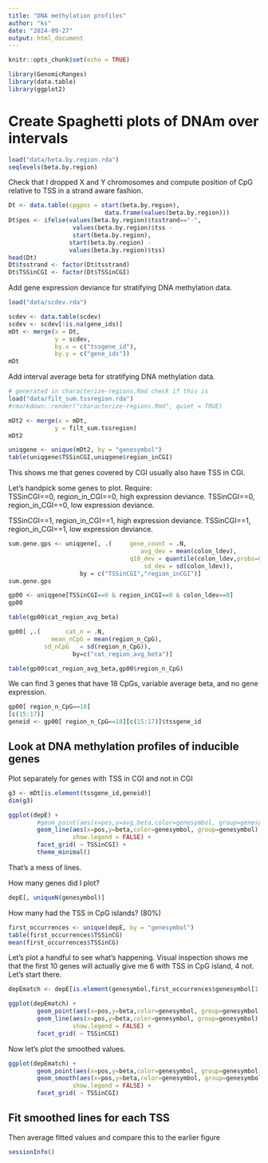 ```yaml
---
title: "DNA methylation profiles"
author: "ks"
date: "2024-09-27"
output: html_document
---
```


```r
knitr::opts_chunk$set(echo = TRUE)
```

```r
library(GenomicRanges)
library(data.table)
library(ggplot2)
```

# Create Spaghetti plots of DNAm over intervals

```r
load("data/beta.by.region.rda")
seqlevels(beta.by.region)
```

Check that I dropped X and Y chromosomes and compute position of CpG relative to TSS in a strand aware fashion.
```r
Dt <- data.table(cpgpos = start(beta.by.region),
                           data.frame(values(beta.by.region)))
Dt$pos <- ifelse(values(beta.by.region)$tsstrand=="-",
                  values(beta.by.region)$tss -
                  start(beta.by.region),
                 start(beta.by.region) - 
                 values(beta.by.region)$tss)
head(Dt)
Dt$tsstrand <- factor(Dt$tsstrand)
Dt$TSSinCGI <- factor(Dt$TSSinCGI)
```

Add gene expression deviance for stratifying DNA methylation data. 
```r
load("data/scdev.rda")

scdev <- data.table(scdev)
scdev <- scdev[!is.na(gene_ids)]
mDt <- merge(x = Dt,
             y = scdev,
             by.x = c("tssgene_id"),
             by.y = c("gene_ids"))
mDt
```

Add interval average beta for stratifying DNA methylation data. 
```r
# generated in characterize-regions.Rmd check if this is 
load("data/filt_sum.tssregion.rda")
#rmarkdown::render("characterize-regions.Rmd", quiet = TRUE)
```

```r
mDt2 <- merge(x = mDt,
             y = filt_sum.tssregion)
mDt2
```


```r
uniqgene <- unique(mDt2, by = "genesymbol")
table(uniqgene$TSSinCGI,uniqgene$region_inCGI)
```

This shows me that genes covered by CGI usually also have TSS in CGI. 

Let's handpick some genes to plot. 
Require:  
TSSinCGI==0, region_in_CGI==0, high expression deviance. 
TSSinCGI==0, region_in_CGI==0, low expression deviance. 

TSSinCGI==1, region_in_CGI==1, high expression deviance. 
TSSinCGI==1, region_in_CGI==1, low expression deviance. 


```r
sum.gene.gps <- uniqgene[, .(     gene_count = .N,
                                     avg_dev = mean(colon_ldev),
                                  q10_dev = quantile(colon_ldev,probs=0.1),
                                      sd_dev = sd(colon_ldev)), 
                    by = c("TSSinCGI","region_inCGI")]
sum.gene.gps
```


```r
gp00 <- uniqgene[TSSinCGI==0 & region_inCGI==0 & colon_ldev==0]
gp00
```

```r
table(gp00$cat_region_avg_beta)
```

```r
gp00[ ,.(       cat_n = .N,
            mean_nCpG = mean(region_n_CpG),
          sd_nCpG   = sd(region_n_CpG)),
                  by=c("cat_region_avg_beta")]
```

```r
table(gp00$cat_region_avg_beta,gp00$region_n_CpG)
```

We can find 3 genes that have 18 CpGs, variable average beta, and no gene expression.
```r
gp00[ region_n_CpG==18]
[c(15:17)]
geneid <- gp00[ region_n_CpG==18][c(15:17)]$tssgene_id
```



## Look at DNA methylation profiles of inducible genes 
Plot separately for genes with TSS in CGI and not in CGI

```r
g3 <- mDt[is.element(tssgene_id,geneid)]
dim(g3)
```

```r
ggplot(depE) +
        #geom_point(aes(x=pos,y=avg_beta,color=genesymbol, group=genesymbol), alpha=0.3) +
        geom_line(aes(x=pos,y=beta,color=genesymbol, group=genesymbol),
                  show.legend = FALSE) +
        facet_grid( ~ TSSinCGI) +
        theme_minimal()
```

That's a mess of lines.   

How many genes did I plot?

```r
depE[, uniqueN(genesymbol)]
```

How many had the TSS in CpG islands?  (80\%)
```r
first_occurrences <- unique(depE, by = "genesymbol")
table(first_occurrences$TSSinCG)
mean(first_occurrences$TSSinCG)
```

Let's plot a handful to see what's happening. Visual inspection shows me that the first 10 genes will actually give me 6 with TSS in CpG island, 4 not. Let's start there.
```r
depEmatch <- depE[is.element(genesymbol,first_occurrences$genesymbol[1:10])]
```

```r
ggplot(depEmatch) +
        geom_point(aes(x=pos,y=beta,color=genesymbol, group=genesymbol), alpha=0.3) +
        geom_line(aes(x=pos,y=beta,color=genesymbol, group=genesymbol),
                  show.legend = FALSE) +
        facet_grid( ~ TSSinCGI)
```

Now let's plot the smoothed values.

```r
ggplot(depEmatch) +
        geom_point(aes(x=pos,y=beta,color=genesymbol, group=genesymbol), alpha=0.3) +
        geom_smooth(aes(x=pos,y=beta,color=genesymbol, group=genesymbol),
                  show.legend = FALSE) +
        facet_grid( ~ TSSinCGI)
```

## Fit smoothed lines for each TSS
Then average fitted values and compare this to the earlier figure





```r
sessionInfo()
```

